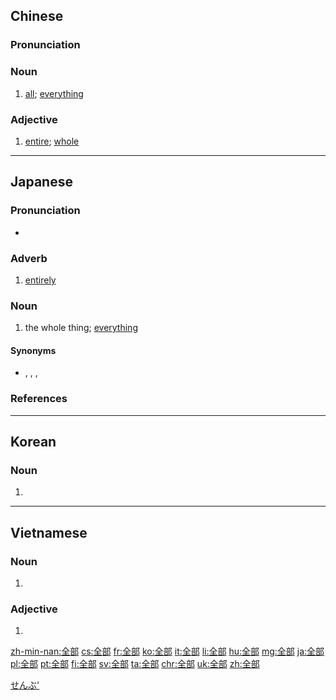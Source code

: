 ==Chinese==
{{zh-forms}}

===Pronunciation===
{{zh-pron
|m=quánbù
|ma=zh-quánbù.ogg
|c=cyun4 bou6
|h=pfs=chhiòn-phu
|md=ciòng-buô
|mn=qz:choân-pǒ͘/tw,xm,zz:choân-pō͘
|w=3xxi bu
|cat=n,a
}}

===Noun===
{{zh-noun}}

# [[all]]; [[everything]]
#: {{zh-x|你 是 我 的 全部。|You are '''everything''' to me.}}

===Adjective===
{{zh-adj}}

# [[entire]]; [[whole]]

{{zh-cat|Beginning}}

----

==Japanese==
{{ja-kanjitab|ぜん|ぶ|yomi=o}}

===Pronunciation===
* {{ja-pron|ぜんぶ|y=o|acc=1|acc_ref=NHK}}

===Adverb===
{{ja-pos|adverb|ぜんぶ}}

# [[entirely]]

===Noun===
{{ja-noun|ぜんぶ}}

# the whole thing; [[everything]]

====Synonyms====
* {{l|ja|すべて}}, {{l|ja|全て}}, {{l|ja|総て}}, {{l|ja|凡て|tr=subete}}

===References===
<references/>

[[Category:Japanese basic words|せんぶ']]

----

==Korean==
{{ko-hanjatab}}

===Noun===
{{ko-noun|hj|hangeul=전부}}

# {{hanja form of|전부|[[everything]], [[all]]}}

----

==Vietnamese==
{{vi-hantutab}}

===Noun===
{{vi-hantu}}

# {{han tu form of|toàn bộ|[[everything]], [[all]]}}

===Adjective===
{{vi-hantu}}

# {{han tu form of|toàn bộ|[[entire]], [[whole]]}}

[[zh-min-nan:全部]]
[[cs:全部]]
[[fr:全部]]
[[ko:全部]]
[[it:全部]]
[[li:全部]]
[[hu:全部]]
[[mg:全部]]
[[ja:全部]]
[[pl:全部]]
[[pt:全部]]
[[fi:全部]]
[[sv:全部]]
[[ta:全部]]
[[chr:全部]]
[[uk:全部]]
[[zh:全部]]